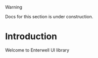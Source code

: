 > [!WARNING]
>
> Docs for this section is under construction.

# Introduction
 
Welcome to Enterwell UI library